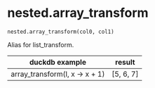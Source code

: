 # nested.array_transform { #duckops.nested.array_transform }

`nested.array_transform(col0, col1)`

Alias for list_transform.

| duckdb example | result |
| -------------- | ------ |
| array_transform(l, x -> x + 1) | [5, 6, 7] |
